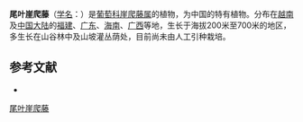 {{Speciesbox
| name = 尾叶崖爬藤
| status = 
| status_system = 
| image =
| genus = Tetrastigma
| species = caudatum
| authority = Merr. & Chun
}}

'''尾叶崖爬藤'''（[[学名|学名]]：{{lang|la|''Tetrastigma caudatum''}}）是[[葡萄科|葡萄科]][[崖爬藤属|崖爬藤属]]的植物，为中国的特有植物。分布在[[越南|越南]]及[[中国大陆|中国大陆]]的[[福建|福建]]、[[广东|广东]]、[[海南|海南]]、[[广西|广西]]等地，生长于海拔200米至700米的地区，多生长在山谷林中及山坡灌丛荫处，目前尚未由人工引种栽培。

== 参考文献 ==
<div class="references-small">
* {{cite web| url =http://www.bioinfo.cn/db05/KmzwSpecies.php?action=view&id=23917| title =尾叶崖爬藤| work =《中国高等植物数据库全库》| publisher =中国科学院微生物研究所| author =昆明植物研究所| accessdate =2009-02-25| deadurl =yes| archiveurl =https://web.archive.org/web/20160305012346/http://www.bioinfo.cn/db05/KmzwSpecies.php?action=view&id=23917| archivedate =2016-03-05}}
</div>
{{Taxonbar|from=Q11041509}}

[[Category:崖爬藤属|尾叶崖爬藤]]


{{植物小作品}}